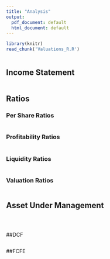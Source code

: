 ```yaml
---
title: "Analysis"
output:
  pdf_document: default
  html_document: default
---
```


```r
library(knitr)
read_chunk('Valuations_R.R')
```

```r
```

## Income Statement

```r
```

## Ratios
### Per Share Ratios
```r
```

### Profitability Ratios

```r
```
\newpage
### Liquidity Ratios
```r
```

### Valuation Ratios
```r
```
\newpage


\newpage
## Asset Under Management

```r
```

```r
```


```r
```
##DCF
```r
```
\newpage
##FCFE
```r
```